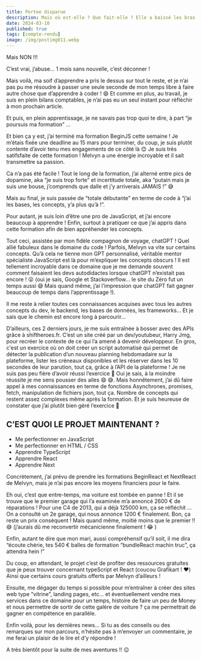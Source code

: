 ---
title: Portee disparue
description: Mais où est-elle ? Que fait-elle ? Elle a baissé les bras c’est sûr ! …
date: 2024-03-10
published: true
tags: [compte-rendu]
image: /img/postimg011.webp
---

Mais NON !!!

C’est vrai, j’abuse… 1 mois sans nouvelle, c’est déconner !

Mais voilà, ma soif d’apprendre a pris le dessus sur tout le reste, et je n’ai pas pu me résoudre à passer une seule seconde de mon temps libre à faire autre chose que d’apprendre à coder ! 😄 Et comme en plus, au travail, je suis en plein bilans comptables, je n’ai pas eu un seul instant pour réfléchir à mon prochain article.

Et puis, en plein apprentissage, je ne savais pas trop quoi te dire, à part “je poursuis ma formation” …

Et bien ça y est, j’ai terminé ma formation BeginJS cette semaine ! Je m’étais fixée une deadline au 15 mars pour terminer, du coup, je suis plutôt contente d’avoir tenu mes engagements de ce côté là 😊 Je suis très satifsfaite de cette formation ! Melvyn a une énergie incroyable et il sait transmettre sa passion.

Ca n’a pas été facile ! Tout le long de la formation, j’ai alterné entre pics de dopamine, aka “je suis trop forte” et incertitude totale, aka “putain mais je suis une bouse, j’comprends que dalle et j’y arriverais JAMAIS !” 😅

Mais au final, je suis passée de “totale débutante” en terme de code à “j’ai les bases, les concepts, y’a plus qu’à !”.

Pour autant, je suis loin d’être une pro de JavaScript, et j’ai encore beaucoup à apprendre ! Enfin, surtout à pratiquer ce que j’ai appris dans cette formation afin de bien appréhender les concepts.

Tout ceci, assistée par mon fidèle compagnon de voyage, chatGPT ! Quel allié fabuleux dans le domaine du code ! Parfois, Melvyn va vite sur certains concepts. Qu’à cela ne tienne mon GPT personnalisé, véritable mentor spécialiste JavaScript est là pour m’expliquer les concepts obscurs ! Il est tellement incroyable dans ce domaine que je me demande souvent comment faisaient les devs autodidactes lorsque chatGPT n’existait pas encore ! 😮 (oui je sais, Google et Stackoverflow… le site du Zéro fut un temps aussi 😅 Mais quand même, j’ai l’impression que chatGPT fait gagner beaucoup de temps dans l’apprentissage !).

Il me reste à relier toutes ces connaissances acquises avec tous les autres concepts du dev, le backend, les bases de données, les frameworks… Et je sais que le chemin est encore long à parcourir…

D’ailleurs, ces 2 derniers jours, je me suis entraînée à bosser avec des APIs grâce à shiftheroes.fr. C’est un site créé par un dev/youtubeur, Harry Jmg, pour recréer le contexte de ce qui l’a amené à devenir développeur. En gros, c'est un exercice où on doit créer un script automatisé qui permet de détecter la publication d’un nouveau planning hebdomadaire sur la plateforme, lister les créneaux disponibles et les réserver dans les 10 secondes de leur parution, tout ça, grâce à l’API de la plateforme ! Je ne suis pas peu fière d’avoir réussi l’exercice 💪 Oui je sais, à la moindre réussite je me sens pousser des ailes 😄 😅. Mais honnêtement, j’ai dû faire appel à mes connaissances en terme de fonctions Asynchrones, promises, fetch, manipulation de fichiers json, tout ça. Nombre de concepts qui restent assez complexes même après la formation. Et je suis heureuse de constater que j’ai plutôt bien géré l’exercice 🤩

## C’EST QUOI LE PROJET MAINTENANT ?

- Me perfectionner en JavaScript
- Me perfectionner en HTML / CSS
- Apprendre TypeScript
- Apprendre React
- Apprendre Next

Concrètement, j’ai prévu de prendre les formations BeginReact et NextReact de Melvyn, mais je n’ai pas encore les moyens financiers pour le faire.

Eh oui, c’est que entre-temps, ma voiture est tombée en panne ! Et il se trouve que le premier garage qui l’a examinée m’a annoncé 2600 € de réparations ! Pour une C4 de 2013, qui a déjà 125000 km, ça se réfléchit … On a consulté un 2e garage, qui nous annonce 1200 € finalement. Bon, ça reste un prix conséquent ! Mais quand même, moitié moins que le premier !! 😅 (j’aurais dû me reconvertir mécanicienne finalement ! 😂 )

Enfin, autant te dire que mon mari, aussi compréhensif qu’il soit, il me dira “écoute chérie, tes 540 € balles de formation “bundleReact machin truc”, ça attendra hein !”

Du coup, en attendant, le projet c’est de profiter des ressources gratuites que je peux trouver concernant typeScript et React (coucou Grafikart ! ❤️) Ainsi que certains cours gratuits offerts par Melvyn d’ailleurs !

Ensuite, me dégager du temps si possible pour m’entraîner à créer des sites web type “vitrine”, landing pages, etc… et éventuellement vendre mes services dans ce domaine pour un temps, histoire de faire un peu de Money et nous permettre de sortir de cette galère de voiture ? ça me permettrait de gagner en compétence en parallèle.

Enfin voilà, pour les dernières news… Si tu as des conseils ou des remarques sur mon parcours, n’hésite pas à m’envoyer un commentaire, je me ferai un plaisir de le lire et d’y répondre !

A très bientôt pour la suite de mes aventures !! 😉
